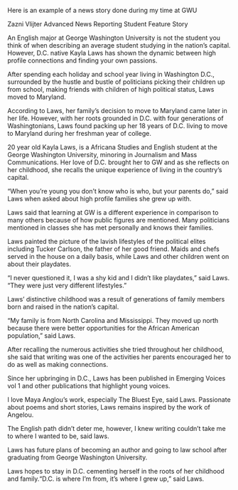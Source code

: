 Here is an example of a news story done during my time at GWU

Zazni Vlijter 
Advanced News Reporting 
Student Feature Story 

An English major at George Washington University is not the student you think of when describing an average student studying in the nation’s capital. However, D.C. native Kayla Laws has shown the dynamic between high profile connections and finding your own passions. 
	
After spending each holiday and school year living in Washington D.C., surrounded by the hustle and bustle of politicians picking their children up from school, making friends with children of high political status, Laws moved to Maryland.  

According to Laws, her family’s decision to move to Maryland came later in her life. However, with her roots grounded in D.C. with four generations of Washingtonians, Laws found packing up her 18 years of D.C. living to move to Maryland during her freshman year of college. 

20 year old Kayla Laws, is a Africana Studies and English student at the George Washington University, minoring in Journalism and Mass Communications. Her love of D.C. brought her to GW and as she reflects on her childhood, she recalls the unique experience of living in the country’s capital. 

“When you’re young you don’t know who is who, but your parents do,” said Laws when asked about high profile families she grew up with. 

Laws said that learning at GW is a different experience in comparison to many others because of how public figures are mentioned. Many politicians mentioned in classes she has met personally and knows their families. 

Laws painted the picture of the lavish lifestyles of the political elites including Tucker Carlson, the father of her good friend. Maids and chefs served in the house on a daily basis, while Laws and other children went on about their playdates.

“I never questioned it, I was a shy kid and I didn’t like playdates,” said Laws. “They were just very different lifestyles.” 

Laws’ distinctive childhood was a result of generations of family members born and raised in the nation's capital. 
 
“My family is from North Carolina and Mississippi. They moved up north because there were better opportunities for the African American population,” said Laws. 

After recalling the numerous activities she tried throughout her childhood, she said that writing was one of the activities her parents encouraged her to do as well as making connections. 

Since her upbringing in D.C., Laws has been published in Emerging Voices vol 1 and other publications that highlight young voices.

I love Maya Anglou’s work, especially The Bluest Eye, said Laws. Passionate about poems and short stories, Laws remains inspired by the work of Angelou. 

The English path didn’t deter me, however, I knew writing couldn’t take me to where I wanted to be, said laws. 

Laws has future plans of becoming an author and going to law school after graduating from George Washington University. 

Laws hopes to stay in D.C. cementing herself in the roots of her childhood and family.“D.C. is where I’m from, it's where I grew up,” said Laws. 

